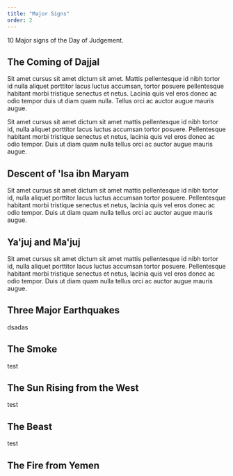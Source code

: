 ```yaml
---
title: "Major Signs"
order: 2
---
```


10 Major signs of the Day of Judgement.

<Hadith
  arabic="لاَ تَقُومُ السَّاعَةُ حَتَّى تَكُونَ عَشْرُ آيَاتٍ الدَّجَّالُ وَالدُّخَانُ وَطُلُوعُ الشَّمْسِ مِنْ مَغْرِبِهَا"
  english="The Prophet (ﷺ) looked out at us from a room, when we were talking about the Hour. He said: The Hour will not begin until there are ten signs: Dajjal, (False Christ), the smoke, and the rising of the sun from the west."
  source="Sunan Ibn Majah 4041"
/>

## The Coming of Dajjal

Sit amet cursus sit amet dictum sit amet. Mattis pellentesque id nibh tortor id nulla aliquet porttitor lacus luctus accumsan, tortor posuere pellentesque habitant morbi tristique senectus et netus. Lacinia quis vel eros donec ac odio tempor duis ut diam quam nulla. Tellus orci ac auctor augue mauris augue.

Sit amet cursus sit amet dictum sit amet mattis pellentesque id nibh tortor id, nulla aliquet porttitor lacus luctus accumsan tortor posuere. Pellentesque habitant morbi tristique senectus et netus, lacinia quis vel eros donec ac odio tempor. Duis ut diam quam nulla tellus orci ac auctor augue mauris augue.

## Descent of 'Isa ibn Maryam

Sit amet cursus sit amet dictum sit amet mattis pellentesque id nibh tortor id, nulla aliquet porttitor lacus luctus accumsan tortor posuere. Pellentesque habitant morbi tristique senectus et netus, lacinia quis vel eros donec ac odio tempor. Duis ut diam quam nulla tellus orci ac auctor augue mauris augue.

## Ya'juj and Ma'juj

Sit amet cursus sit amet dictum sit amet mattis pellentesque id nibh tortor id, nulla aliquet porttitor lacus luctus accumsan tortor posuere. Pellentesque habitant morbi tristique senectus et netus, lacinia quis vel eros donec ac odio tempor. Duis ut diam quam nulla tellus orci ac auctor augue mauris augue.

<Hadith
  arabic="أَنْ تَرَى الْحُفَاةَ الْعُرَاةَ الْعَالَةَ رِعَاءَ الشَّاءِ يَتَطَاوَلُونَ فِي الْبُنْيَانِ"
  english="You will find barefooted, destitute goat-herds vying with one another in the construction of magnificent buildings."
  source="Sahih Muslim Book 1, Hadith 1"
/>

<MyImage src="/images/news-single.jpg" alt="hello" />

<Hadith
  arabic="أَنْ تَرَى الْحُفَاةَ الْعُرَاةَ الْعَالَةَ رِعَاءَ الشَّاءِ يَتَطَاوَلُونَ فِي الْبُنْيَانِ"
  english="You will find barefooted, destitute goat-herds vying with one another in the construction of magnificent buildings."
  source="Sahih Muslim Book 1, Hadith 1"
/>

## Three Major Earthquakes

dsadas

## The Smoke

test

## The Sun Rising from the West

test

## The Beast

test

## The Fire from Yemen

